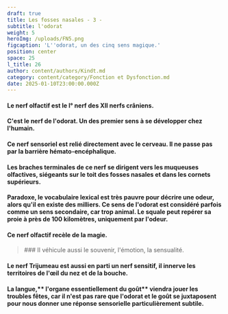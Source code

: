 ```yaml
---
draft: true
title: Les fosses nasales - 3 -
subtitle: l'odorat
weight: 5
heroImg: /uploads/FN5.png
figcaption: 'L''odorat, un des cinq sens magique.'
position: center
space: 25
l_title: 26
author: content/authors/Kindt.md
category: content/category/Fonction et Dysfonction.md
date: 2025-01-10T23:00:00.000Z
---
```


#### Le nerf  olfactif est le I° nerf des XII nerfs crâniens.

<Space height={24} />

#### C'est **le nerf de l'odorat**. Un des premier sens à se développer chez l'humain.

<Space height={8} />

#### Ce nerf sensoriel est relié directement avec le cerveau. Il ne passe pas par la barrière hémato-encéphalique.

#### Les braches terminales de ce nerf se dirigent vers les  muqueuses  olfactives, siégeants sur le toit des fosses nasales et dans les cornets supérieurs.

<Space height={13} />

#### Paradoxe, le vocabulaire lexical est très pauvre pour décrire une odeur, alors qu'il en existe des milliers. Ce sens de l'odorat est considéré parfois  comme un sens secondaire, car trop animal. Le squale peut repérer sa proie à près de 100 kilomètres, uniquement par l'odeur.

<Space height={15} />

#### Ce nerf olfactif recèle de la magie.

<Space height={20} />

<BlockQuote>
  ### Il véhicule aussi le souvenir, l'émotion, la sensualité.
</BlockQuote>

<Space height={20} />

#### Le nerf Trijumeau est aussi en parti un nerf sensitif, il innerve les territoires de l'œil du nez et de la bouche.

<Space height={20} />

#### La langue,\*\* l'organe essentiellement du goût\*\* viendra jouer les troubles fêtes, car il n'est pas rare que l'odorat et le goût se juxtaposent pour nous donner   une réponse sensorielle particulièrement subtile.
